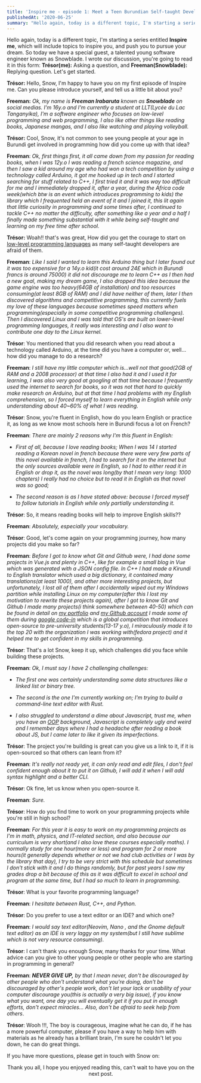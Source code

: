 ```yaml
---
title: 'Inspire me - episode 1: Meet a Teen Burundian Self-taught Developer'
publishedAt: '2020-06-25'
summary: "Hello again, today is a different topic, I'm starting a series entitled Inspire me, which will include topics to inspire you, and push you to pursue your dream. So today we have a special guest, a talented young software engineer known as..."
---
```



Hello again, today is a different topic, I'm starting a series entitled **Inspire me**, which will include topics to inspire you, and push you to pursue your dream. So today we have a special guest, a talented young software engineer known as Snowblade. I wrote our discussion, you're going to read it in this form: **Trésor(me):** Asking a question, and **Freeman(Snowblade):** Replying question. Let's get started.

**Trésor:** Hello, Snow, I'm happy to have you on my first episode of Inspire me. Can you please introduce yourself, and tell us a little bit about you?

**Freeman:**
_Ok, my name is **Freeman Irabaruta** known as **Snowblade** on social medias. I'm 16y.o and I'm currently a student at LLT(Lycée du Lac Tanganyika), I'm a software engineer who focuses on low-level programming and web programming, I also like other things like reading books, Japanese mangas, and I also like watching and playing volleyball._

**Trésor:** Cool, Snow, it's not common to see young people at your age in Burundi get involved in programming how did you come up with that idea?

**Freeman**: _Ok, first things first, it all came down from my passion for reading books, when I was 12y.o I was reading a french science magazine, and then I saw a kid around my age who had won a tech competition by using a technology called Arduino, it got me hooked up in tech and I started searching for stuff related to C++, I first tried it and it was way too difficult for me and I immediately dropped it, after a year, during the Africa code week(which btw is an event which introduces programming to kids) the library which I frequented held an event of it and I joined it, this lit again that little curiosity in programming and some times after, I continued to tackle C++ no matter the difficulty, after something like a year and a half I finally made something substantial with it while being self-taught and learning on my free time after school._

**Trésor:** Woah!! that's was great, How did you get the courage to start on [low-level programming languages](https://en.wikipedia.org/wiki/Low-level_programming_language) as many self-taught developers are afraid of them.

**Freeman**: _Like I said I wanted to learn this Arduino thing but I later found out it was too expensive for a 14y.o kid(it cost around 24£ which in Burundi francs is around 75000) it did not discourage me to learn C++ as I then had a new goal, making my dream game, I also dropped this idea because the game engine was too heavy(64GB of installation) and too resources consuming(at least 8GB of RAM) and I did have neither of them, later I then discovered algorithms and competitive programming, this currently fuels my love of these languages because sometimes speed matters when programming(especially in some competitive programming challenges). Then I discovered Linux and I was told that OS's are built on lower-level programming languages, it really was interesting and I also want to contribute one day to the Linux kernel._

**Trésor**: You mentioned that you did research when you read about a technology called Arduino, at the time did you have a computer or, well... how did you manage to do a research?

**Freeman**: _I still have my little computer which is...well not that good(2GB of RAM and a 2008 processor) at that time I also had it and I used it for learning, I was also very good at googling at that time because I frequently used the internet to search for books, so it was not that hard to quickly make research on Arduino, but at that time I had problems with my English comprehension, so I forced myself to learn everything in English while only understanding about 40~60% of what I was reading._

**Trésor**: Snow, you're fluent in English, how do you learn English or practice it, as long as we know most schools here in Burundi focus a lot on French?

**Freeman**: _There are mainly 2 reasons why I'm this fluent in English:_

-   _First of all, because I love reading books; When I was 14 I started reading a Korean novel in french because there were very few parts of this novel available in french, I had to search for it on the internet but the only sources available were in English, so I had to either read it in English or drop it, as the novel was long(by that I mean very long: 1000 chapters) I really had no choice but to read it in English as that novel was so good;_

-   _The second reason is as I have stated above: because I forced myself to follow tutorials in English while only partially understanding it._

**Trésor**: So, it means reading books will help to improve English skills??

**Freeman**: _Absolutely, especially your vocabulary._

**Trésor**: Good, let's come again on your programming journey, how many projects did you make so far?

<!-- I also made a conjugation program which could conjugated Kirundi verbs in past, present, future and 2 other complicated tenses that don't exist in English,  -->

**Freeman**: _Before I got to know what Git and Github were, I had done some projects in Vue.js and plenty in C++, like for example a small blog in Vue which was generated with a JSON config file. In C++ I had made a Kirundi to English translator which used a big dictionary, it contained many translations(at least 1000), and other more interesting projects, but unfortunately, I lost all of them after I accidentally wiped out my Windows partition while installing Linux on my computer(after this I lost my motivation to rewrite these projects again), after I got to know Git and Github I made many projects(i think somewhere between 40-50) which can be found in detail on [my portfolio](https://portfolio-mu-liard.now.sh/) and [my Github account](https://github.com/snow-blade) I made some of them during [google code-in](https://codein.withgoogle.com/archive/) which is a global competition that introduces open-source to pre-university students(13-17 y.o), I miraculously made it to the top 20 with the organization I was working with(fedora project) and it helped me to get confident in my skills in programming._

**Trésor**: That's a lot Snow, keep it up, which challenges did you face while building these projects.

**Freeman**: _Ok, I must say I have 2 challenging challenges:_

-   _The first one was certainly understanding some data structures like a linked list or binary tree._

-   _The second is the one I'm currently working on; I'm trying to build a command-line text editor with Rust._

-   _I also struggled to understand a dime about Javascript, trust me, when you have an [OOP](https://en.wikipedia.org/wiki/Object-oriented_programming) background, Javascript is completely ugly and weird and I remember days where I had a headache after reading a book about JS, but I came later to like it given its imperfections._

**Trésor**: The project you're building is great can you give us a link to it, if it is open-sourced so that others can learn from it?

**Freeman**: _It's really not ready yet, it can only read and edit files, I don't feel confident enough about it to put it on Github, I will add it when I will add syntax highlight and a better CLI._

**Trésor**: Ok fine, let us know when you open-source it.

**Freeman**: _Sure._

**Trésor**: How do you find time to work on your programming projects while you're still in high school?

**Freeman**: _For this year it is easy to work on my programming projects as I'm in math, physics, and IT-related section, and also because our curriculum is very short(and I also love these courses especially maths). I normally study for one hour(more or less) and program for 2 or more hours(it generally depends whether or not we had club activities or I was by the library that day), I try to be very strict with this schedule but sometimes I don't stick with it and I do things randomly, but for past years I saw my grades drop a bit because of this as it was difficult to excel in school and program at the same time, but I had so much to learn in programming._

**Trésor**: What is your favorite programming language?

**Freeman**: _I hesitate between Rust, C++, and Python._

**Trésor**: Do you prefer to use a text editor or an IDE? and which one?

**Freeman**: _I would say text editor(Neovim, Nano , and the Gnome default text editor) as an IDE is very laggy on my system(but I still have sublime which is not very resource consuming)._

**Trésor**: I can't thank you enough Snow, many thanks for your time.
What advice can you give to other young people or other people who are starting in programming in general?

**Freeman**: _**NEVER GIVE UP,** by that I mean never, don't be discouraged by other people who don't understand what you're doing, don't be discouraged by other's people work, don't let your lack or usability of your computer discourage you(this is actually a very big issue), if you know what you want, one day you will eventually get it if you put in enough efforts, don't expect miracles... Also, don't be afraid to seek help from others_.

**Trésor**: Wooh !!!, The boy is courageous, imagine what he can do, if he has a more powerful computer, please if you have a way to help him with materials as he already has a brilliant brain, I'm sure he couldn't let you down, he can do great things.

If you have more questions, please get in touch with Snow on:

<Flex justify="start" align="center" mt={4} mb={4}>
<Contact
url="https://twitter.com/tweepcoder"
mr={2}
aria-label="Twitter"
icon="twitter"
/>

<Contact
    url="https://github.com/snow-blade"
    mr={2}
    aria-label="Github"
    icon="github"
/>

<Contact
    url="mailto:freemanirabaruta@gmail.com"
    mr={2}
    aria-label="Gmail"
    icon="mail"
/>
</Flex>

Thank you all, I hope you enjoyed reading this, can't wait to have you on the
next post.
